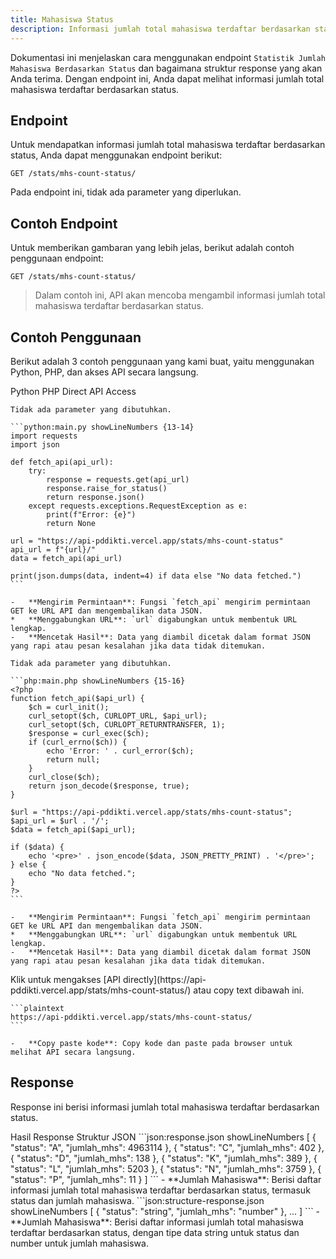 ```yaml
---
title: Mahasiswa Status
description: Informasi jumlah total mahasiswa terdaftar berdasarkan status.
---
```


Dokumentasi ini menjelaskan cara menggunakan endpoint `Statistik Jumlah Mahasiswa Berdasarkan Status` dan bagaimana struktur response yang akan Anda terima. Dengan endpoint ini, Anda dapat melihat informasi jumlah total mahasiswa terdaftar berdasarkan status.

## Endpoint

Untuk mendapatkan informasi jumlah total mahasiswa terdaftar berdasarkan status, Anda dapat menggunakan endpoint berikut:

```plaintext
GET /stats/mhs-count-status/
```

Pada endpoint ini, tidak ada parameter yang diperlukan.

## Contoh Endpoint

Untuk memberikan gambaran yang lebih jelas, berikut adalah contoh penggunaan endpoint:

```plaintext
GET /stats/mhs-count-status/
```

> Dalam contoh ini, API akan mencoba mengambil informasi jumlah total mahasiswa terdaftar berdasarkan status.

## Contoh Penggunaan

Berikut adalah 3 contoh penggunaan yang kami buat, yaitu menggunakan Python, PHP, dan akses API secara langsung.

<Tabs defaultValue="python" className="pt-5 pb-1">
  <TabsList>
    <TabsTrigger value="python">Python</TabsTrigger>
    <TabsTrigger value="php">PHP</TabsTrigger>
    <TabsTrigger value="direct">Direct API Access</TabsTrigger>
  </TabsList>
  <TabsContent value="python">

    Tidak ada parameter yang dibutuhkan.

    ```python:main.py showLineNumbers {13-14}
    import requests
    import json

    def fetch_api(api_url):
        try:
            response = requests.get(api_url)
            response.raise_for_status()
            return response.json()
        except requests.exceptions.RequestException as e:
            print(f"Error: {e}")
            return None

    url = "https://api-pddikti.vercel.app/stats/mhs-count-status"
    api_url = f"{url}/"
    data = fetch_api(api_url)

    print(json.dumps(data, indent=4) if data else "No data fetched.")
    ```

    -   **Mengirim Permintaan**: Fungsi `fetch_api` mengirim permintaan GET ke URL API dan mengembalikan data JSON.
    *   **Menggabungkan URL**: `url` digabungkan untuk membentuk URL lengkap.
    -   **Mencetak Hasil**: Data yang diambil dicetak dalam format JSON yang rapi atau pesan kesalahan jika data tidak ditemukan.
  </TabsContent>
  <TabsContent value="php">

    Tidak ada parameter yang dibutuhkan.

    ```php:main.php showLineNumbers {15-16}
    <?php
    function fetch_api($api_url) {
        $ch = curl_init();
        curl_setopt($ch, CURLOPT_URL, $api_url);
        curl_setopt($ch, CURLOPT_RETURNTRANSFER, 1);
        $response = curl_exec($ch);
        if (curl_errno($ch)) {
            echo 'Error: ' . curl_error($ch);
            return null;
        }
        curl_close($ch);
        return json_decode($response, true);
    }

    $url = "https://api-pddikti.vercel.app/stats/mhs-count-status";
    $api_url = $url . '/';
    $data = fetch_api($api_url);

    if ($data) {
        echo '<pre>' . json_encode($data, JSON_PRETTY_PRINT) . '</pre>';
    } else {
        echo "No data fetched.";
    }
    ?>
    ```

    -   **Mengirim Permintaan**: Fungsi `fetch_api` mengirim permintaan GET ke URL API dan mengembalikan data JSON.
    *   **Menggabungkan URL**: `url` digabungkan untuk membentuk URL lengkap.
    -   **Mencetak Hasil**: Data yang diambil dicetak dalam format JSON yang rapi atau pesan kesalahan jika data tidak ditemukan.
  </TabsContent>
  <TabsContent value="direct">
    Klik untuk mengakses [API directly](https://api-pddikti.vercel.app/stats/mhs-count-status/) atau copy text dibawah ini.

    ```plaintext
    https://api-pddikti.vercel.app/stats/mhs-count-status/
    ```

    -   **Copy paste kode**: Copy kode dan paste pada browser untuk melihat API secara langsung.
  </TabsContent>
</Tabs>

## Response

Response ini berisi informasi jumlah total mahasiswa terdaftar berdasarkan status.

<Tabs defaultValue="hasil" className="pt-5 pb-1">
  <TabsList>
    <TabsTrigger value="hasil">Hasil Response</TabsTrigger>
    <TabsTrigger value="struktur">Struktur JSON</TabsTrigger>
  </TabsList>
  <TabsContent value="hasil">
    ```json:response.json showLineNumbers
    [
        {
            "status": "A",
            "jumlah_mhs": 4963114
        },
        {
            "status": "C",
            "jumlah_mhs": 402
        },
        {
            "status": "D",
            "jumlah_mhs": 138
        },
        {
            "status": "K",
            "jumlah_mhs": 389
        },
        {
            "status": "L",
            "jumlah_mhs": 5203
        },
        {
            "status": "N",
            "jumlah_mhs": 3759
        },
        {
            "status": "P",
            "jumlah_mhs": 11
        }
    ]
    ```
    -   **Jumlah Mahasiswa**: Berisi daftar informasi jumlah total mahasiswa terdaftar berdasarkan status, termasuk status dan jumlah mahasiswa.
  </TabsContent>
  <TabsContent value="struktur">
    ```json:structure-response.json showLineNumbers
    [
        {
            "status": "string",
            "jumlah_mhs": "number"
        },
        ...
    ]
    ```
    -   **Jumlah Mahasiswa**: Berisi daftar informasi jumlah total mahasiswa terdaftar berdasarkan status, dengan tipe data string untuk status dan number untuk jumlah mahasiswa.
  </TabsContent>
</Tabs>